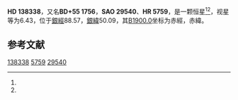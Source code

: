 {{Starbox begin
| name = HD 138338
}}
{{Starbox observe
| epoch = [[J2000.0|J2000.0]]
| constell = {{星座名待查}}<ref name=SIMBAD>{{cite web
 | url=http://simbad.u-strasbg.fr/simbad/sim-id?Ident=HR+5759
 | title =Pulsating variable Star
 | publisher=Centre de Données astronomiques de Strasbourg
 | work=SIMBAD
 | accessdate=2012-07-13}}</ref><ref name=DATA>{{cite web
 | url=http://vizier.u-strasbg.fr/viz-bin/VizieR-5?-out.add=.&-source=5050&-corr=PK=HR&-out.max=9999&HR=5759
 | title=VizieR Detailed Page
 | accessdate=2012-07-13
 | archive-date=2019-02-16
 | archive-url=https://web.archive.org/web/20190216084043/http://vizier.u-strasbg.fr/viz-bin/VizieR-5?-out.add=.&-source=5050&-corr=PK=HR&-out.max=9999&HR=5759
 | dead-url=no
 }}</ref>
| 星官 = 
| ra = {{RA|15|28|56.8}}<ref name=SIMBAD /><ref name=DATA />
| dec = {{DEC|+55|11|42}}<ref name=SIMBAD /><ref name=DATA />
| appmag_v = 6.43<ref name=SIMBAD /><ref name=DATA />
}}
{{Starbox character
| class = A3m<ref name=SIMBAD /><ref name=DATA />
| b-v = 0.08<ref name=SIMBAD /><ref name=DATA />
| u-b = 0.09<ref name=SIMBAD /><ref name=DATA />
| r-i = 0.02<ref name=SIMBAD /><ref name=DATA />
| variable = 
}}
{{Starbox astrometry
| radial_v = 0.09
| prop_mo_ra = -7
| parallax = 
| p_error = 
}}
{{Starbox catalog
| names =BD+55 1756，[[SAO星表|SAO]] 29540，[[HD星表|HD]] 138338，[[HR星表|HR]] 5759}}
{{Starbox reference |Simbad=HR+5759}}
{{Starbox end}}

'''HD 138338'''，又名'''BD+55 1756'''，'''SAO 29540'''、'''HR 5759'''，是一颗恒星<ref name=SIMBAD /><ref name=DATA />，视星等为6.43，位于[[銀道座標系|銀經]]88.57，[[銀道座標系|銀緯]]50.09，其[[B1900.0|B1900.0]]坐标为赤經{{RA|15|26|21.8}}，赤緯{{DEC|+55|50.09|15}}。

== 参考文献 ==
{{reflist}}

{{star-stub}}

[[Category:HD和HDE天體|138338]]
[[Category:HR天體|5759]]
[[Category:SAO天體|29540]]